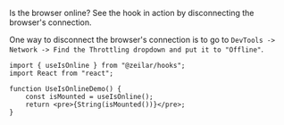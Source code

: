 
Is the browser online? See the hook in action by disconnecting the browser's connection.

One way to disconnect the browser's connection is to go to `DevTools -> Network -> Find the Throttling dropdown and put it to "Offline"`.

<UseIsOnlineDemo />

```tsx
import { useIsOnline } from "@zeilar/hooks";
import React from "react";

function UseIsOnlineDemo() {
	const isMounted = useIsOnline();
	return <pre>{String(isMounted())}</pre>;
}
```
